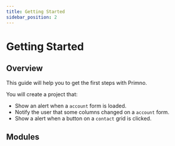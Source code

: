 ```yaml
---
title: Getting Started
sidebar_position: 2
---
```


# Getting Started

## Overview

This guide will help you to get the first steps with Primno.

You will create a project that:
- Show an alert when a `account` form is loaded.
- Notify the user that some columns changed on a `account` form.
- Show a alert when a button on a `contact` grid is clicked.

## Modules


<DocCardList />
